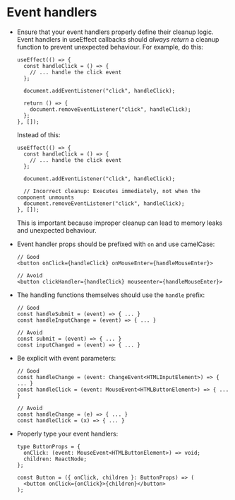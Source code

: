# Event handlers

- Ensure that your event handlers properly define their cleanup logic. Event handlers in useEffect callbacks should _always return_ a cleanup function to prevent unexpected behaviour. For example, do this:

  ```tsx {8-10}
  useEffect(() => {
    const handleClick = () => {
      // ... handle the click event
    };

    document.addEventListener("click", handleClick);

    return () => {
      document.removeEventListener("click", handleClick);
    };
  }, []);
  ```

  Instead of this:

  ```tsx {9}
  useEffect(() => {
    const handleClick = () => {
      // ... handle the click event
    };

    document.addEventListener("click", handleClick);

    // Incorrect cleanup: Executes immediately, not when the component unmounts
    document.removeEventListener("click", handleClick);
  }, []);
  ```

  This is important because improper cleanup can lead to memory leaks and unexpected behaviour.

- Event handler props should be prefixed with `on` and use camelCase:

  ```tsx
  // Good
  <button onClick={handleClick} onMouseEnter={handleMouseEnter}>

  // Avoid
  <button clickHandler={handleClick} mouseenter={handleMouseEnter}>
  ```

- The handling functions themselves should use the `handle` prefix:

  ```tsx
  // Good
  const handleSubmit = (event) => { ... }
  const handleInputChange = (event) => { ... }

  // Avoid
  const submit = (event) => { ... }
  const inputChanged = (event) => { ... }
  ```

- Be explicit with event parameters:

  ```tsx
  // Good
  const handleChange = (event: ChangeEvent<HTMLInputElement>) => { ... }
  const handleClick = (event: MouseEvent<HTMLButtonElement>) => { ... }

  // Avoid
  const handleChange = (e) => { ... }
  const handleClick = (x) => { ... }
  ```

- Properly type your event handlers:

  ```tsx
  type ButtonProps = {
    onClick: (event: MouseEvent<HTMLButtonElement>) => void;
    children: ReactNode;
  };

  const Button = ({ onClick, children }: ButtonProps) => (
    <button onClick={onClick}>{children}</button>
  );
  ```